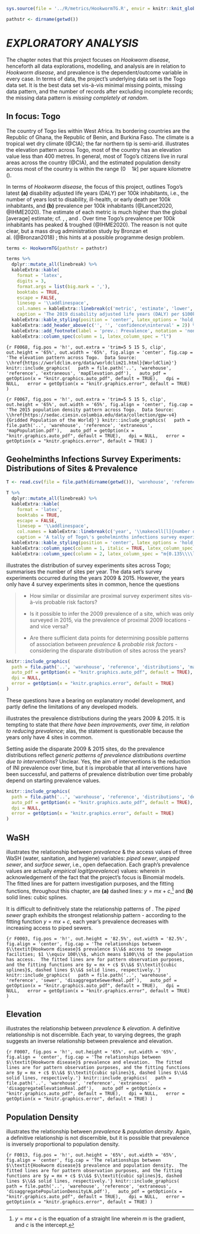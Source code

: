 
<!--- functions --->
```r
sys.source(file = '../R/metrics/HookwormTG.R', envir = knitr::knit_global())
```

<!--- settings --->
```r
pathstr <- dirname(getwd())
```


# *EXPLORATORY ANALYSIS* \label{chapter:exploration}

The \hyperref[chapter:background]{background} chapter notes that this project focuses on *Hookworm disease*, henceforth all data explorations, modelling, and analysis are in relation to *Hookworm disease*, and prevalence is the dependent/outcome variable in every case.  In terms of data, the project's underlying data set is the Togo data set.  It is the best data set vis-&agrave;-vis minimal missing points, missing data pattern, and the number of records after excluding incomplete records; the missing data pattern is *missing completely at random*.


## In focus: Togo

The country of Togo lies within West Africa.  Its bordering countries are the Republic of Ghana, the Republic of Benin, and Burkina Faso.  The climate is a tropical wet dry climate (@CIA); the far northern tip is semi-arid.  \cref{fig:F0067} illustrates the elevation pattern across Togo, most of the country has an elevation value less than $400$ metres.  In general, most of Togo's citizens live in rural areas across the country (@CIA), and the estimated population density across most of the country is within the range $(0 \quad 1k]$ per square kilometre (\cref{fig:F0067}).

\vspace{10pt}

In terms of *Hookworm disease*, the focus of this project, \cref{tab:T0069} outlines Togo's latest **(a)** disability adjusted life years (DALY) per $100k$ inhabitants, i.e., the number of years lost to disability, ill-health, or early death per $100k$ inhabitants, and **(b)** prevalence per $100k$ inhabitants (@Lancet2020, @IHME2020).  The estimate of each metric is much higher than the global [average] estimate; cf. \cref{tab:T0069}, \cref{tab:T0023}, and \cref{tab:T0024}.  Over time Togo's prevalence per $100k$ inhabitants has peaked & troughed (@IHME2020).   The reason is not quite clear, but a mass drug administration study by Bronzan et al. (@Bronzan2018) \textit{``... found that in areas with high baseline prevalence of hookworm the risk of rebound of infection is high among children who do not receive bi-annual treatment.''}; this hints at a possible programme design problem.


```r
terms <- HookwormTG(pathstr = pathstr)

terms %>%
  dplyr::mutate_all(linebreak) %>%
  kableExtra::kable(
    format = 'latex',
    digits = 3,
    format.args = list(big.mark = ','),
    booktabs = TRUE,
    escape = FALSE,
    linesep = '\\addlinespace',
    col.names = kableExtra::linebreak(c('metric', 'estimate', 'lower', 'upper')),
    caption = 'The 2019 disability adjusted life years (DALY) per $100k$ inhabitants, and prevalence per $100k$ inhabitants.  Data Source: \\href{https://vizhub.healthdata.org/gbd-compare/}{Institute for Health Metrics} $\\&$ \\href{https://www.thelancet.com/journals/lancet/issue/vol396no10258/PIIS0140-6736(20)X0042-0}{The Lancet Global Burden of Disease 2019}') %>%
  kableExtra::kable_styling(position = 'center', latex_options = 'hold_position', font_size = 7, full_width = FALSE) %>%
  kableExtra::add_header_above(c('', '', 'confidence\ninterval' = 2)) %>%
  kableExtra::add_footnote(label = 'prev.: Prevalence', notation = 'none')  %>%
  kableExtra::column_spec(column = 1, latex_column_spec = "l")

```


\vspace{10pt}


```{r F0068, fig.pos = 'h!', out.extra = 'trim=5 5 15 5, clip', out.height = '65%', out.width = '65%', fig.align = 'center', fig.cap = 'The elevation pattern across Togo.  Data Source: \\href{https://worldclim.org/data/worldclim21.html}{WorldClim}'}
knitr::include_graphics(
  path = file.path('..', 'warehouse', 'reference', 'extraneous', 'mapElevation.pdf'),
  auto_pdf = getOption(x = "knitr.graphics.auto_pdf", default = TRUE),
  dpi = NULL,
  error = getOption(x = "knitr.graphics.error", default = TRUE)
)
```

\vspace{10pt}

```{r F0067, fig.pos = 'h!', out.extra = 'trim=5 5 15 5, clip', out.height = '65%', out.width = '65%', fig.align = 'center', fig.cap = 'The 2015 population density pattern across Togo.  Data Source: \\href{https://sedac.ciesin.columbia.edu/data/collection/gpw-v4}{Gridded Population of the World}'}
knitr::include_graphics(
  path = file.path('..', 'warehouse', 'reference', 'extraneous', 'mapPopulation.pdf'),
  auto_pdf = getOption(x = "knitr.graphics.auto_pdf", default = TRUE),
  dpi = NULL,
  error = getOption(x = "knitr.graphics.error", default = TRUE)
)
```




## Geohelminths Infections Survey Experiments: Distributions of Sites & Prevalence

```r
T <- read.csv(file = file.path(dirname(getwd()), 'warehouse', 'reference', 'frequencies', 'timeFrequencies.csv'))

T %>%
  dplyr::mutate_all(linebreak) %>%
  kableExtra::kable(
    format = 'latex',
    booktabs = TRUE,
    escape = FALSE,
    linesep = '\\addlinespace',
    col.names = kableExtra::linebreak(c('year', '\\makecell[l]{number of \\\\ sites}')),
    caption = 'A tally of Togo\'s geohelminths infections survey experiments sites, i.e., records; per year a site is associated with a single record.') %>%
  kableExtra::kable_styling(position = 'center', latex_options = 'hold_position', font_size = 7, full_width = FALSE) %>%
  kableExtra::column_spec(column = 1, italic = TRUE, latex_column_spec = "l") %>%
  kableExtra::column_spec(column = 2, latex_column_spec = "m{0.135\\\\linewidth}l", latex_valign = 'm')

```

\vspace{10pt}

\cref{fig:F0001} illustrates the distribution of survey experiments sites across Togo; \cref{tab:T0007} summarises the number of sites per year.  The data set's survey experiments occurred during the years $2009$ & $2015$.  However, the years only have $4$ survey experiments sites in common, hence the questions

\vspace{5pt}

> * How similar or dissimilar are proximal survey experiment sites vis-&agrave;-vis probable risk factors?
>
> * Is it possible to infer the $2009$ prevalence of a site, which was only surveyed in $2015$, via the prevalence of proximal $2009$ locations - and vice versa?
>
> * Are there sufficient data points for determining possible patterns of association between *prevalence* & *probable risk factors* - considering the disparate distribution of sites across the years?

\vspace{5pt}


<!--- survey experiments sites
      trim: left bottom right top --->
```r
knitr::include_graphics(
  path = file.path('..', 'warehouse', 'reference', 'distributions', 'mapDistributions.pdf'),
  auto_pdf = getOption(x = "knitr.graphics.auto_pdf", default = TRUE),
  dpi = NULL,
  error = getOption(x = "knitr.graphics.error", default = TRUE)
)
```

\vspace{5pt}

\noindent These questions have a bearing on explanatory model development, and partly define the limitations of any developed models.

\vspace{10pt}

\cref{fig:F0002} illustrates the prevalence distributions during the years $2009$ & $2015$.  It is tempting to state that *there have been improvements, over time, in relation to reducing prevalence*; alas, the statement is questionable because the years only have $4$ sites in common.

\vspace{10pt}

Setting aside the disparate $2009$ & $2015$ sites, do the prevalence distributions reflect *generic patterns of prevalence distributions overtime due to interventions*?    Unclear.  Yes, the aim of interventions is the reduction of INI prevalence over time, but it is improbable that all interventions have been successful, and patterns of prevalence distribution over time probably depend on starting prevalence values.

\vspace{10pt}

<!--- prevalence --->
```r
knitr::include_graphics(
  path = file.path('..', 'warehouse', 'reference', 'distributions', 'densityDistributions.pdf'),
  auto_pdf = getOption(x = "knitr.graphics.auto_pdf", default = TRUE),
  dpi = NULL,
  error = getOption(x = "knitr.graphics.error", default = TRUE)
)
```


## WaSH

\cref{fig:F0003} illustrates the relationship between $prevalence$ & the access values of three WaSH (water, sanitation, and hygiene) variables: $piped\;sewer$, $unpiped\;sewer$, and *surface sewer*, i.e., open defaecation.  Each graph's prevalence values are actually *empirical logit*(*prevalence*) values:
\begin{equation}
\textit{empirical} \; \textit{logit}(\textit{prevalence}) = \frac{p + 0.5}{n + 0.5} (\#eq:0023)
\end{equation}
wherein
\begin{align}
  p: & \; \text{\# of inhabitants that test positive} \nonumber \\
  n: & \; \text{\# of inhabitants that test negative} \nonumber
\end{align}
in acknowledgement of the fact that the project's focus is Binomial models.  The fitted lines are for pattern investigation purposes, and the fitting functions, throughout this chapter, are **(a)** dashed lines: $y = mx + c$,^[$y = mx + c$ is the equation of a straight line wherein $m$ is the gradient, and $c$ is the intercept.] and **(b)** solid lines: cubic splines.

\vspace{10pt}

It is difficult to definitively state the relationship patterns of \cref{fig:F0003}.  The $piped \; sewer$ graph exhibits the strongest relationship pattern  - according to the fitting function $y = mx + c$, each year's prevalence decreases with increasing access to piped sewers.

```{r F0003, fig.pos = 'h!', out.height = '82.5%', out.width = '82.5%', fig.align = 'center', fig.cap = 'The relationships between $\\textit{Hookworm disease}$ prevalence $\\&$ access to sewage facilities; $1 \\equiv 100\\%$, which means $100\\%$ of the population has access.  The fitted lines are for pattern observation purposes, and the fitting functions are $y = mx + c$ $\\&$ $\\textit{cubic splines}$, dashed lines $\\&$ solid lines, respectively.'}
knitr::include_graphics(
  path = file.path('..', 'warehouse', 'reference', 'sewer', 'disaggregateSewerReal.pdf'),
  auto_pdf = getOption(x = "knitr.graphics.auto_pdf", default = TRUE),
  dpi = NULL,
  error = getOption(x = "knitr.graphics.error", default = TRUE)
)
```

\clearpage

## Elevation

\cref{fig:F0007} illustrates the relationship between *prevalence* & *elevation*.  A definitive relationship is not discernible.  Each year, to varying degrees, the graph suggests an inverse relationship between prevalence and elevation.

```{r F0007, fig.pos = 'h!', out.height = '65%', out.width = '65%', fig.align = 'center', fig.cap = 'The relationships between $\\textit{Hookworm disease}$ prevalence and elevation.  The fitted lines are for pattern observation purposes, and the fitting functions are $y = mx + c$ $\\&$ $\\textit{cubic splines}$, dashed lines $\\&$ solid lines, respectively.'}
knitr::include_graphics(
  path = file.path('..', 'warehouse', 'reference', 'extraneous', 'disaggregateElevationReal.pdf'),
  auto_pdf = getOption(x = "knitr.graphics.auto_pdf", default = TRUE),
  dpi = NULL,
  error = getOption(x = "knitr.graphics.error", default = TRUE)
)
```

## Population Density

\cref{fig:F0013} illustrates the relationship between *prevalence* & *population density*.  Again, a definitive relationship is not discernible, but it is possible that prevalence is inversely proportional to population density.

```{r F0013, fig.pos = 'h!', out.height = '65%', out.width = '65%', fig.align = 'center', fig.cap = 'The relationships between $\\textit{Hookworm disease}$ prevalence and population density.  The fitted lines are for pattern observation purposes, and the fitting functions are $y = mx + c$ $\\&$ $\\textit{cubic splines}$, dashed lines $\\&$ solid lines, respectively.'}
knitr::include_graphics(
  path = file.path('..', 'warehouse', 'reference', 'extraneous', 'disaggregatePopulationDensityLN.pdf'),
  auto_pdf = getOption(x = "knitr.graphics.auto_pdf", default = TRUE),
  dpi = NULL,
  error = getOption(x = "knitr.graphics.error", default = TRUE)
)
```
